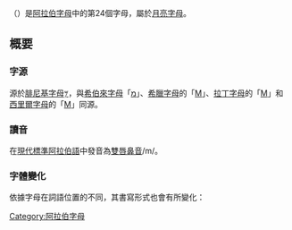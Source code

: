 {{阿拉伯字母}}
{{Arabic-script sidebar|Persian}}
'''{{rtl-lang|ar|م}}'''（{{lang-ar|ميم}}）是[[阿拉伯字母|阿拉伯字母]]中的第24個字母，屬於[[月亮字母|月亮字母]]。

== 概要 ==

=== 字源 ===
源於[[腓尼基字母|腓尼基字母]]𐤌，與[[希伯來字母|希伯來字母]]「[[מ|מ]]」、[[希臘字母|希臘字母]]的「[[Μ|Μ]]」、[[拉丁字母|拉丁字母]]的「[[M|M]]」和[[西里爾字母|西里爾字母]]的「[[М|М]]」同源。

=== 讀音 ===
在[[現代標準阿拉伯語|現代標準阿拉伯語]]中發音為[[雙唇鼻音|雙唇鼻音]]/m/。

=== 字體變化 ===
依據字母在詞語位置的不同，其書寫形式也會有所變化：
{{Arabic alphabet shapes|م}}
[[Category:阿拉伯字母|Category:阿拉伯字母]]
